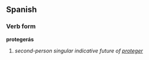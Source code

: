 ==Spanish==
===Verb form===
'''protegerás'''

# ''second-person singular indicative future of [[proteger]]''